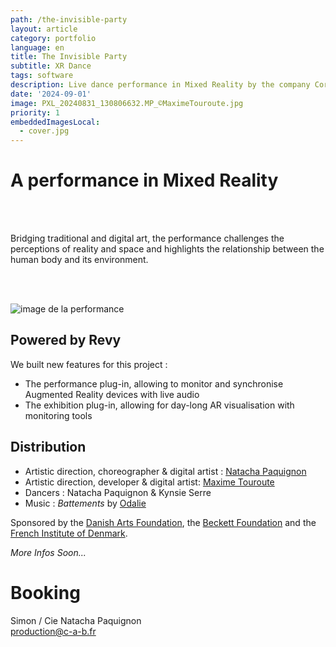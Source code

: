 ```yaml
---
path: /the-invisible-party
layout: article
category: portfolio
language: en
title: The Invisible Party
subtitle: XR Dance
tags: software
description: Live dance performance in Mixed Reality by the company Corps Au Bord - Natacha Paquignon
date: '2024-09-01'
image: PXL_20240831_130806632.MP_©MaximeTouroute.jpg
priority: 1
embeddedImagesLocal:
  - cover.jpg
---
```



# A performance in Mixed Reality

<ResponsiveIframe
  src="https://player.vimeo.com/video/1007424558"
  width="1920"
  height="1080"
/>

<br />
<br />


Bridging traditional and digital art, the performance challenges the perceptions of reality and space and highlights the relationship between the human body and its environment. 

<br />
<br />

![image de la performance](PXL_20240831_130806632.MP_©MaximeTouroute.jpg)

## Powered by Revy 

We built new features for this project : 
* The performance plug-in, allowing to monitor and synchronise Augmented Reality devices with live audio 
* The exhibition plug-in, allowing for day-long AR visualisation with monitoring tools


## Distribution

* Artistic direction, choreographer & digital artist : [Natacha Paquignon](//natachapaquignon.com)
* Artistic direction, developer & digital artist: [Maxime Touroute](//maximetouroute.com)
* Dancers : Natacha Paquignon & Kynsie Serre
* Music : _Battements_ by [Odalie](https://odalie.bandcamp.com/)

Sponsored by the [Danish Arts Foundation](https://www.kunst.dk/english/about-us), the [Beckett Foundation](https://www.kb.dk/en/beckett-foundation) and the [French Institute of Denmark](https://institutfrancais.dk/fr).


_More Infos Soon..._

# Booking 

Simon / Cie Natacha Paquignon  
[production@c-a-b.fr](mailto:production@c-a-b.fr)
